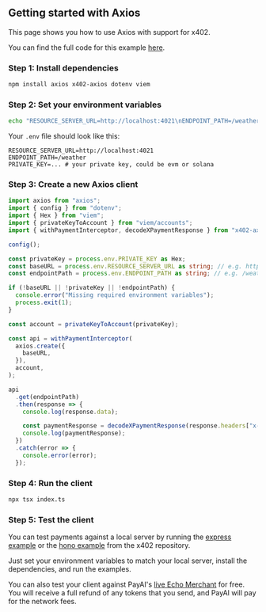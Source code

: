 ## Getting started with Axios

This page shows you how to use Axios with support for x402.

<Note>You can find the full code for this example [here](https://github.com/coinbase/x402/tree/main/examples/typescript/clients/axios).</Note>

### Step 1: Install dependencies

```bash
npm install axios x402-axios dotenv viem
```

### Step 2: Set your environment variables

```bash
echo "RESOURCE_SERVER_URL=http://localhost:4021\nENDPOINT_PATH=/weather\nPRIVATE_KEY=..." > .env
```

Your `.env` file should look like this:

```
RESOURCE_SERVER_URL=http://localhost:4021
ENDPOINT_PATH=/weather
PRIVATE_KEY=... # your private key, could be evm or solana
```

### Step 3: Create a new Axios client

```typescript index.ts lines icon="typescript"
import axios from "axios";
import { config } from "dotenv";
import { Hex } from "viem";
import { privateKeyToAccount } from "viem/accounts";
import { withPaymentInterceptor, decodeXPaymentResponse } from "x402-axios";

config();

const privateKey = process.env.PRIVATE_KEY as Hex;
const baseURL = process.env.RESOURCE_SERVER_URL as string; // e.g. https://example.com
const endpointPath = process.env.ENDPOINT_PATH as string; // e.g. /weather

if (!baseURL || !privateKey || !endpointPath) {
  console.error("Missing required environment variables");
  process.exit(1);
}

const account = privateKeyToAccount(privateKey);

const api = withPaymentInterceptor(
  axios.create({
    baseURL,
  }),
  account,
);

api
  .get(endpointPath)
  .then(response => {
    console.log(response.data);

    const paymentResponse = decodeXPaymentResponse(response.headers["x-payment-response"]);
    console.log(paymentResponse);
  })
  .catch(error => {
    console.error(error);
  });
```

### Step 4: Run the client

```bash
npx tsx index.ts
```

### Step 5: Test the client

You can test payments against a local server by running the [express example](https://github.com/coinbase/x402/tree/main/examples/typescript/servers/express) or the [hono example](https://github.com/coinbase/x402/tree/main/examples/typescript/servers/hono) from the x402 repository.  

Just set your environment variables to match your local server, install the dependencies, and run the examples.

<Note>You can also test your client against PayAI's [live Echo Merchant](https://x402.payai.network) for free. You will receive a full refund of any tokens that you send, and PayAI will pay for the network fees.</Note>